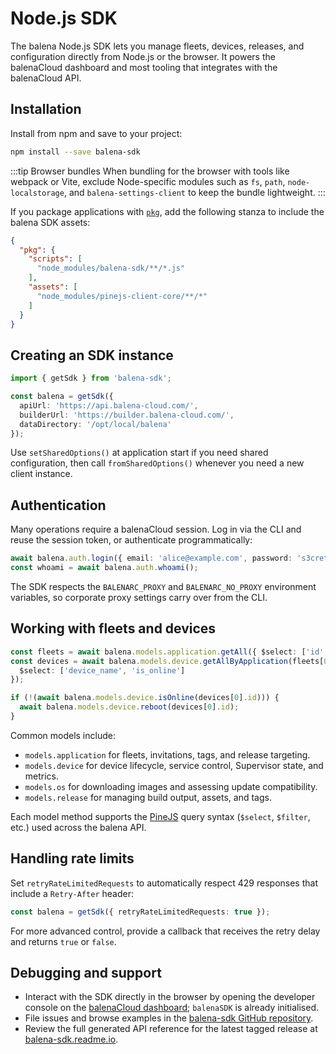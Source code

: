 # Node.js SDK

The balena Node.js SDK lets you manage fleets, devices, releases, and configuration directly from Node.js or the browser. It powers the balenaCloud dashboard and most tooling that integrates with the balenaCloud API.

## Installation

Install from npm and save to your project:

```sh
npm install --save balena-sdk
```

:::tip Browser bundles
When bundling for the browser with tools like webpack or Vite, exclude Node-specific modules such as `fs`, `path`, `node-localstorage`, and `balena-settings-client` to keep the bundle lightweight.
:::

If you package applications with [`pkg`](https://github.com/vercel/pkg), add the following stanza to include the balena SDK assets:

```json
{
  "pkg": {
    "scripts": [
      "node_modules/balena-sdk/**/*.js"
    ],
    "assets": [
      "node_modules/pinejs-client-core/**/*"
    ]
  }
}
```

## Creating an SDK instance

```ts
import { getSdk } from 'balena-sdk';

const balena = getSdk({
  apiUrl: 'https://api.balena-cloud.com/',
  builderUrl: 'https://builder.balena-cloud.com/',
  dataDirectory: '/opt/local/balena'
});
```

Use `setSharedOptions()` at application start if you need shared configuration, then call `fromSharedOptions()` whenever you need a new client instance.

## Authentication

Many operations require a balenaCloud session. Log in via the CLI and reuse the session token, or authenticate programmatically:

```ts
await balena.auth.login({ email: 'alice@example.com', password: 's3cret' });
const whoami = await balena.auth.whoami();
```

The SDK respects the `BALENARC_PROXY` and `BALENARC_NO_PROXY` environment variables, so corporate proxy settings carry over from the CLI.

## Working with fleets and devices

```ts
const fleets = await balena.models.application.getAll({ $select: ['id', 'app_name'] });
const devices = await balena.models.device.getAllByApplication(fleets[0].id, {
  $select: ['device_name', 'is_online']
});

if (!(await balena.models.device.isOnline(devices[0].id))) {
  await balena.models.device.reboot(devices[0].id);
}
```

Common models include:

- `models.application` for fleets, invitations, tags, and release targeting.
- `models.device` for device lifecycle, service control, Supervisor state, and metrics.
- `models.os` for downloading images and assessing update compatibility.
- `models.release` for managing build output, assets, and tags.

Each model method supports the [PineJS](https://github.com/balena-io/pinejs) query syntax (`$select`, `$filter`, etc.) used across the balena API.

## Handling rate limits

Set `retryRateLimitedRequests` to automatically respect 429 responses that include a `Retry-After` header:

```ts
const balena = getSdk({ retryRateLimitedRequests: true });
```

For more advanced control, provide a callback that receives the retry delay and returns `true` or `false`.

## Debugging and support

- Interact with the SDK directly in the browser by opening the developer console on the [balenaCloud dashboard](https://dashboard.balena-cloud.com/); `balenaSDK` is already initialised.
- File issues and browse examples in the [balena-sdk GitHub repository](https://github.com/balena-io/balena-sdk).
- Review the full generated API reference for the latest tagged release at [balena-sdk.readme.io](https://balena-sdk.readme.io/).
